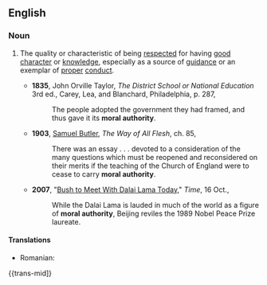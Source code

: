 ==English==

===Noun===
{{en-noun|head=[[moral]] [[authority]]|-}}

# {{context|of a person, institution, or written work|lang=en}} The quality or characteristic of being [[respect]]ed for having [[good]] [[character]] or [[knowledge]], especially as a source of [[guidance]] or an exemplar of [[proper]] [[conduct]].
#* '''1835''', John Orville Taylor, ''The District School or National Education'' 3rd ed., Carey, Lea, and Blanchard, Philadelphia, p. 287,
#*: The people adopted the government they had framed, and thus gave it its '''moral authority'''.
#* '''1903''', [[w:Samuel_Butler_(novelist)|Samuel Butler]], ''The Way of All Flesh'', ch. 85,
#*: There was an essay . . . devoted to a consideration of the many questions which must be reopened and reconsidered on their merits if the teaching of the Church of England were to cease to carry '''moral authority'''.
#* '''2007''', "[http://www.time.com/time/world/article/0,8599,1671966,00.html Bush to Meet With Dalai Lama Today]," ''Time'', 16 Oct.,
#*: While the Dalai Lama is lauded in much of the world as a figure of '''moral authority''', Beijing reviles the 1989 Nobel Peace Prize laureate.

====Translations====
{{rfc-tsort|unknown line format:  trans-mid }}
{{trans-top|quality or characteristic of being respected for being moral}}
* Romanian: {{t|ro|autoritate morală|f}}
{{trans-mid]}
{{trans-bottom}}